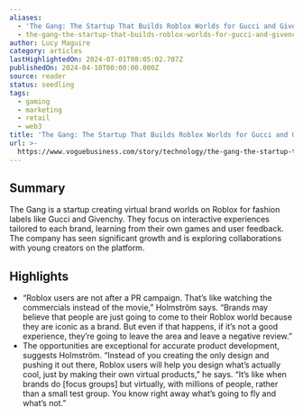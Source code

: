 ```yaml
---
aliases:
  - 'The Gang: The Startup That Builds Roblox Worlds for Gucci and Givenchy'
  - the-gang-the-startup-that-builds-roblox-worlds-for-gucci-and-givenchy
author: Lucy Maguire
category: articles
lastHighlightedOn: 2024-07-01T08:05:02.707Z
publishedOn: 2024-04-10T00:00:00.000Z
source: reader
status: seedling
tags:
  - gaming
  - marketing
  - retail
  - web3
title: 'The Gang: The Startup That Builds Roblox Worlds for Gucci and Givenchy'
url: >-
  https://www.voguebusiness.com/story/technology/the-gang-the-startup-that-builds-roblox-worlds-for-gucci-and-givenchy?uID=b12237f0547756a180e790f406ab3ed1e75b77cd0ef1b7bc1fcade164c38b3a3&utm_campaign=newsletter_weekly&utm_source=newsletter&utm_brand=vb&utm_mailing=VB_NEXT_GEN_100424&utm_medium=email&utm_term=VB_NextGen
---
```

## Summary

The Gang is a startup creating virtual brand worlds on Roblox for fashion labels like Gucci and Givenchy. They focus on interactive experiences tailored to each brand, learning from their own games and user feedback. The company has seen significant growth and is exploring collaborations with young creators on the platform.

## Highlights

- “Roblox users are not after a PR campaign. That’s like watching the commercials instead of the movie,” Holmström says. “Brands may believe that people are just going to come to their Roblox world because they are iconic as a brand. But even if that happens, if it’s not a good experience, they’re going to leave the area and leave a negative review.”
- The opportunities are exceptional for accurate product development, suggests Holmström. “Instead of you creating the only design and pushing it out there, Roblox users will help you design what’s actually cool, just by making their own virtual products,” he says. “It’s like when brands do [focus groups] but virtually, with millions of people, rather than a small test group. You know right away what’s going to fly and what’s not.”
